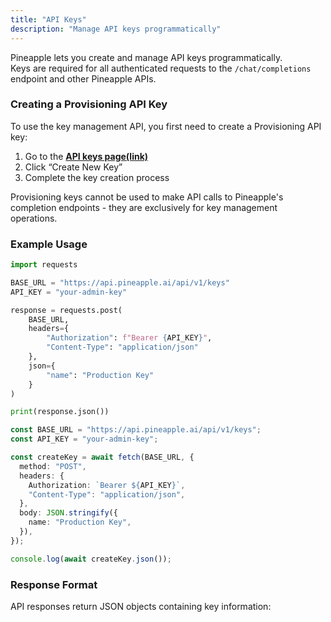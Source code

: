 ```yaml
---
title: "API Keys"
description: "Manage API keys programmatically"
---
```


Pineapple lets you create and manage API keys programmatically.  \
Keys are required for all authenticated requests to the `/chat/completions` endpoint and other Pineapple APIs.

### **Creating a Provisioning API Key**

To use the key management API, you first need to create a Provisioning API key:

1. Go to the **<u>API keys page(link)</u>**
2. Click “Create New Key”
3. Complete the key creation process

Provisioning keys cannot be used to make API calls to Pineapple's completion endpoints - they are exclusively for key management operations.

### Example Usage

<CodeGroup>

```python python
import requests

BASE_URL = "https://api.pineapple.ai/api/v1/keys"
API_KEY = "your-admin-key"

response = requests.post(
    BASE_URL,
    headers={
        "Authorization": f"Bearer {API_KEY}",
        "Content-Type": "application/json"
    },
    json={
        "name": "Production Key"
    }
)

print(response.json())
```


```typescript typescript
const BASE_URL = "https://api.pineapple.ai/api/v1/keys";
const API_KEY = "your-admin-key";

const createKey = await fetch(BASE_URL, {
  method: "POST",
  headers: {
    Authorization: `Bearer ${API_KEY}`,
    "Content-Type": "application/json",
  },
  body: JSON.stringify({
    name: "Production Key",
  }),
});

console.log(await createKey.json());
```

</CodeGroup>

### Response Format

API responses return JSON objects containing key information:

```
```